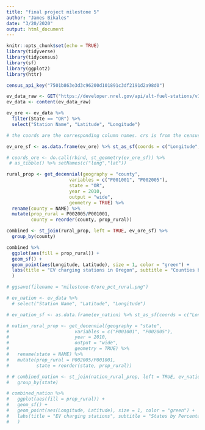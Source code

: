 ```yaml
---
title: "final project milestone 5"
author: "James Bikales"
date: "3/20/2020"
output: html_document
---
```


```r
knitr::opts_chunk$set(echo = TRUE)
library(tidyverse)
library(tidycensus)
library(sf)
library(ggplot2)
library(httr)

census_api_key("7501b863e3d3c96200d101891c3df2191d2a98d0")
```

```r

ev_data_raw <- GET("https://developer.nrel.gov/api/alt-fuel-stations/v1.csv?api_key=cL01al61HtSmjbeVd83mIteBv5EXivGyen42Dj59&fuel_type=ELEC")
ev_data <- content(ev_data_raw)
```

```r
ev_ore <- ev_data %>% 
  filter(State == "OR") %>% 
  select("Station Name", "Latitude", "Longitude")
```

```r

# the coords are the corresponding column names. crs is from the census dataset.

ev_ore_sf <- as.data.frame(ev_ore) %>% st_as_sf(coords = c("Longitude","Latitude"), crs = 4269, remove = FALSE)

```

```r
# coords_ore <- do.call(rbind, st_geometry(ev_ore_sf)) %>% 
 # as_tibble() %>% setNames(c("long","lat"))
```


```r
rural_prop <- get_decennial(geography = "county",
                       variables = c("P001001", "P002005"),
                       state = "OR",
                       year = 2010,
                       output = "wide",
                       geometry = TRUE) %>%
  rename(county = NAME) %>%
  mutate(prop_rural = P002005/P001001,
         county = reorder(county, prop_rural))
```

```r
combined <- st_join(rural_prop, left = TRUE, ev_ore_sf) %>% 
  group_by(county) 

```

```r
combined %>% 
  ggplot(aes(fill = prop_rural)) +
  geom_sf() +
  geom_point(aes(Longitude, Latitude), size = 1, color = "green") +
  labs(title = "EV charging stations in Oregon", subtitle = "Counties by Percentage of Rural Residents", fill = "Percentage Rural", caption = "US Census Data and National Renewable Energy Laboratory database"
  )
```
```r
# ggsave(filename = "milestone-6/ore_pct_rural.png")
```




```r
# ev_nation <- ev_data %>% 
  # select("Station Name", "Latitude", "Longitude")
```

```r
# ev_nation_sf <- as.data.frame(ev_nation) %>% st_as_sf(coords = c("Longitude","Latitude"), crs = 4269, remove = FALSE)

```

```r
# nation_rural_prop <- get_decennial(geography = "state",
#                        variables = c("P001001", "P002005"),
#                        year = 2010,
#                        output = "wide",
#                        geometry = TRUE) %>%
#   rename(state = NAME) %>%
#   mutate(prop_rural = P002005/P001001,
#          state = reorder(state, prop_rural))
```

```r
# # combined_nation <- st_join(nation_rural_prop, left = TRUE, ev_nation_sf) %>% 
#   group_by(state) 

```

```r
# combined_nation %>% 
#   ggplot(aes(fill = prop_rural)) +
#   geom_sf() +
#   geom_point(aes(Longitude, Latitude), size = 1, color = "green") +
#   labs(title = "EV charging stations", subtitle = "States by Percentage of Rural Residents", fill = "Percentage Rural", caption = "Source: US Census Data and National Renewable Energy Laboratory database"
#   )
```


